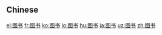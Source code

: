 {{also|圖書}}
==Chinese==
{{zh-see|圖書}}

[[el:图书]]
[[fr:图书]]
[[ko:图书]]
[[lo:图书]]
[[hu:图书]]
[[ja:图书]]
[[uz:图书]]
[[zh:图书]]